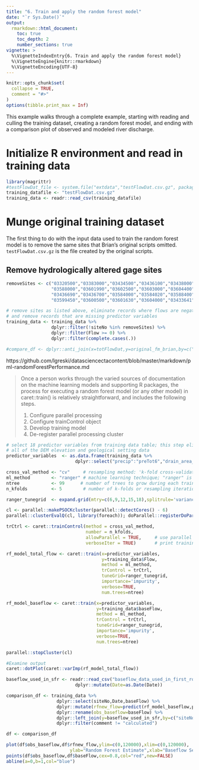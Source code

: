 ---
title: "6. Train and apply the random forest model"
date: "`r Sys.Date()`"
output:
  rmarkdown::html_document:
    toc: true
    toc_depth: 2
    number_sections: true
vignette: >
  %\VignetteIndexEntry{6. Train and apply the random forest model}
  %\VignetteEngine{knitr::rmarkdown}
  %\VignetteEncoding{UTF-8}
---

```{r setup, include = FALSE}
knitr::opts_chunk$set(
  collapse = TRUE,
  comment = "#>"
)
options(tibble.print_max = Inf)
```

This example walks through a complete example, starting with reading and culling the training dataset, creating a random forest model, and ending with a comparison plot of observed and modeled river discharge.

# Initialize R environment and read in training data
```{r initialization}
library(magrittr)
#testFlowDat_file <- system.file("extdata","testFlowDat.csv.gz", package = "mapRandomForest")
training_datafile <- "testFlowDat.csv.gz"
training_data <- readr::read_csv(training_datafile)

```

# Munge original training dataset

The first thing to do with the input data used to train the random forest model is to remove the same sites that Brian's original scripts omitted. `testFlowDat.csv.gz` is the file created by the original scripts.

## Remove hydrologically altered gage sites

```{r removeSites}
removeSites <- c("03320500","03383000","03434500","03436100","03438000","03438220", 
                 "03588000","03601990","03602500","03603000","03604400","03605555", 
                 "03436690","03436700","03584000","03584020","03588400","03588500", 
                 "03599450","03600500","03601630","03604000","03433641")

# remove sites as listed above, eliminate records where flows are negative,
# and remove records that are missing predictor variables
training_data <- training_data %>% 
                 dplyr::filter(!siteNo %in% removeSites) %>%
                 dplyr::filter(Flow >= 0) %>%
                 dplyr::filter(complete.cases(.))

#compare_df <- dplyr::anti_join(x=totFlowDat,y=original_fm_brian,by=c("siteNo","Date"))
```


https://github.com/lgreski/datasciencectacontent/blob/master/markdown/pml-randomForestPerformance.md

> Once a person works through the varied sources of documentation on the machine learning models and
> supporting R packages, the process for executing a random forest model (or any other model) in
> caret::train() is relatively straightforward, and includes the following steps.
>
>    1. Configure parallel processing
>    2. Configure trainControl object
>    3. Develop training model
>    4. De-register parallel processing cluster


```{r, eval=FALSE}

# select 18 predictor variables from training data table; this step eliminates
# all of the DEM elevation and geological setting data
predictor_variables  <- as.data.frame(training_data %>%
                          dplyr::select("precip":"preTot6","drain_area_va"))

cross_val_method <- "cv"     # resampling method: 'k-fold cross-validation'
ml_method        <- "ranger" # machine learning technique; "ranger" is fast random forest implementation
ntree            <- 99      # number of trees to grow during each training iteration
n_kfolds         <- 5        # number of k-folds or resampling iterations

ranger_tunegrid  <- expand.grid(mtry=c(6,9,12,15,18),splitrule='variance',min.node.size=c(5,10,15,20,25))

cl <- parallel::makePSOCKcluster(parallel::detectCores() - 6)
parallel::clusterEvalQ(cl, library(foreach)); doParallel::registerDoParallel(cl)

trCtrl <- caret::trainControl(method = cross_val_method, 
                              number = n_kfolds,
                              allowParallel = TRUE,     # use parallel computation if available?
                              verboseIter = TRUE)       # print training log?

rf_model_total_flow <- caret::train(x=predictor_variables,
                                    y=training_data$Flow,
                                    method = ml_method,
                                    trControl = trCtrl, 
                                    tuneGrid=ranger_tunegrid,
                                    importance='impurity',
                                    verbose=TRUE,
                                    num.trees=ntree)

rf_model_baseflow <- caret::train(x=predictor_variables,
                                  y=training_data$baseFlow,
                                  method = ml_method,
                                  trControl = trCtrl, 
                                  tuneGrid=ranger_tunegrid,
                                  importance='impurity',
                                  verbose=TRUE,
                                  num.trees=ntree)

parallel::stopCluster(cl)

#Examine output
caret::dotPlot(caret::varImp(rf_model_total_flow))
```


```{r, eval=FALSE}
baseflow_used_in_sfr <- readr::read_csv("baseflow_data_used_in_first_round_of_SRF.csv.gz") %>% 
                          dplyr::mutate(Date=as.Date(Date))


```


```{r}

comparison_df <- training_data %>% 
                   dplyr::select(siteNo,Date,baseFlow) %>%
                   dplyr::mutate(rfnew_flow=predict(rf_model_baseflow,predictor_variables)) %>%
                   dplyr::rename(obs_baseflow=baseFlow) %>%
                   dplyr::left_join(y=baseflow_used_in_sfr,by=c("siteNo","Date")) %>%
                   dplyr::filter(comment != "calculated")

df <- comparison_df

plot(df$obs_baseflow,df$rfnew_flow,ylim=c(0,120000),xlim=c(0,120000),
                        ylab="Random Forest Estimate",xlab="Baseflow Separation (gage)")
points(df$obs_baseflow,df$baseFlow,cex=0.8,col="red",new=FALSE)
abline(a=0,b=1,col="blue")

```
